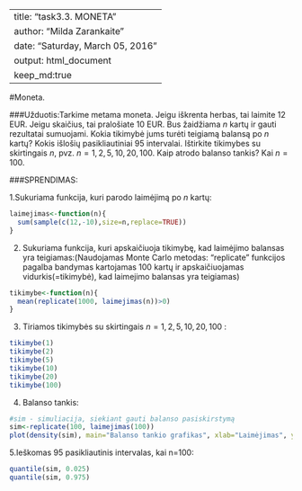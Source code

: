 ---
title: "task3.3. MONETA"
author: "Milda Zarankaite"
date: "Saturday, March 05, 2016"
output: html_document
    keep_md:true
 ---
#Moneta. 

###Užduotis:Tarkime metama moneta. Jeigu iškrenta herbas, tai laimite $12$ EUR. Jeigu skaičius, tai pralošiate $10$ EUR. Bus žaidžiama $n$ kartų ir gauti rezultatai sumuojami. Kokia tikimybė jums turėti teigiamą balansą po $n$ kartų? Kokis išlošių pasikliautiniai $95%$ intervalai. Ištirkite tikimybes su skirtingais $n$, pvz. $n={1,2,5,10,20,100}$. Kaip atrodo balanso tankis? Kai $n=100$.

###SPRENDIMAS:

1.Sukuriama funkcija, kuri parodo laimėjimą po $n$ kartų:
```r
laimejimas<-function(n){
  sum(sample(c(12,-10),size=n,replace=TRUE))
}
```

2. Sukuriama funkcija, kuri apskaičiuoja tikimybę, kad laimėjimo balansas yra teigiamas:(Naudojamas Monte Carlo metodas: "replicate" funkcijos pagalba bandymas kartojamas 100 kartų ir  apskaičiuojamas vidurkis(=tikimybė), kad laimejimo balansas yra teigiamas)
```r
tikimybe<-function(n){
  mean(replicate(1000, laimejimas(n))>0)
}
```

3. Tiriamos tikimybės su skirtingais  $n={1,2,5,10,20,100}$ :
```r
tikimybe(1) 
tikimybe(2)
tikimybe(5)
tikimybe(10)
tikimybe(20)
tikimybe(100)
```

4. Balanso tankis: 
```r
#sim - simuliacija, siekiant gauti balanso pasiskirstymą
sim<-replicate(100, laimejimas(100))
plot(density(sim), main="Balanso tankio grafikas", xlab="Laimėjimas", ylab="Tikimybė", col="4", lwd="4")
```

5.Ieškomas $95%$ pasikliautinis intervalas, kai n=100:
```r
quantile(sim, 0.025)
quantile(sim, 0.975)
```
